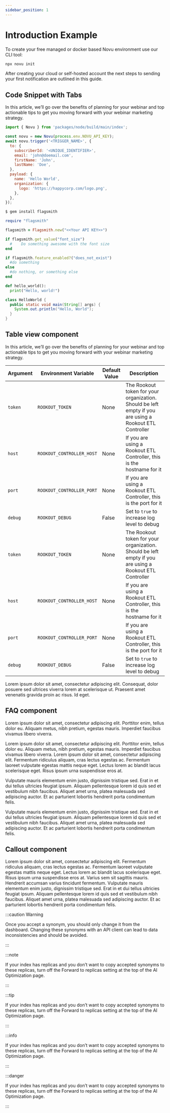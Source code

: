 ```yaml
---
sidebar_position: 1
---
```




# Introduction Example

To create your free managed or docker based Novu environment use our CLI tool:

```bash
npx novu init
```

After creating your cloud or self-hosted account the next steps to sending your first notification are outlined in this guide.

## Code Snippet with Tabs

In this article, we’ll go over the benefits of planning for your webinar and top actionable tips to get you moving forward with your webinar marketing strategy.

<Tabs>
  <TabItem value="nodejs" label="Node.js" default>

```jsx
import { Novu } from 'packages/node/build/main/index';

const novu = new Novu(process.env.NOVU_API_KEY);
await novu.trigger('<TRIGGER_NAME>', {
  to: {
    subscriberId: '<UNIQUE_IDENTIFIER>',
    email: 'john@doemail.com',
    firstName: 'John',
    lastName: 'Doe',
  },
  payload: {
    name: 'Hello World',
    organization: {
      logo: 'https://happycorp.com/logo.png',
    },
  },
});
```

  </TabItem>
  <TabItem value="ruby" label="Ruby">

```ruby
$ gem install flagsmith

require "flagsmith"

flagsmith = Flagsmith.new("<<Your API KEY>>")

if flagsmith.get_value("font_size")
  #    Do something awesome with the font size
end

if flagsmith.feature_enabled?("does_not_exist")
  #do something
else
  #do nothing, or something else
end
```

  </TabItem>
  <TabItem value="py" label="Python">

```py
def hello_world():
  print("Hello, world!")
```

  </TabItem>
  <TabItem value="java" label="Java">

```java
class HelloWorld {
  public static void main(String[] args) {
    System.out.println("Hello, World");
  }
}
```

  </TabItem>
</Tabs>

## Table view component

In this article, we’ll go over the benefits of planning for your webinar and top actionable tips to get you moving forward with your webinar marketing strategy.

| Argument | Environment Variable      | Default Value | Description                                                                                             |
| -------- | ------------------------- | ------------- | ------------------------------------------------------------------------------------------------------- |
| `token`  | `ROOKOUT_TOKEN`           | None          | The Rookout token for your organization. Should be left empty if you are using a Rookout ETL Controller |
| `host`   | `ROOKOUT_CONTROLLER_HOST` | None          | If you are using a Rookout ETL Controller, this is the hostname for it                                  |
| `port`   | `ROOKOUT_CONTROLLER_PORT` | None          | If you are using a Rookout ETL Controller, this is the port for it                                      |
| `debug`  | `ROOKOUT_DEBUG`           | False         | Set to `true` to increase log level to debug                                                            |
| `token`  | `ROOKOUT_TOKEN`           | None          | The Rookout token for your organization. Should be left empty if you are using a Rookout ETL Controller |
| `host`   | `ROOKOUT_CONTROLLER_HOST` | None          | If you are using a Rookout ETL Controller, this is the hostname for it                                  |
| `port`   | `ROOKOUT_CONTROLLER_PORT` | None          | If you are using a Rookout ETL Controller, this is the port for it                                      |
| `debug`  | `ROOKOUT_DEBUG`           | False         | Set to `true` to increase log level to debug                                                            |

Lorem ipsum dolor sit amet, consectetur adipiscing elit. Consequat, dolor posuere sed ultrices viverra lorem at scelerisque ut. Praesent amet venenatis gravida proin ac risus. Id eget.

## FAQ component

Lorem ipsum dolor sit amet, consectetur adipiscing elit. Porttitor enim, tellus dolor eu. Aliquam metus, nibh pretium, egestas mauris. Imperdiet faucibus vivamus libero viverra.

<FAQ>
  <FAQItem title="Lorem ipsum dolor sit amet, consectetur adipiscing elit?" isOpen>Lorem ipsum dolor sit amet, consectetur adipiscing elit. Porttitor enim, tellus dolor eu. Aliquam metus, nibh pretium, egestas mauris. Imperdiet faucibus vivamus libero viverra.</FAQItem>

<FAQItem title="Lorem ipsum dolor sit amet?">
  Lorem ipsum dolor sit amet, consectetur adipiscing elit. Fermentum ridiculus aliquam, cras lectus
  egestas ac. Fermentum laoreet vulputate egestas mattis neque eget. Lectus lorem ac blandit lacus
  scelerisque eget. Risus ipsum urna suspendisse eros at.
</FAQItem>

  <FAQItem title="Lorem ipsum dolor sit amet?">
  <p> Vulputate mauris elementum enim justo, dignissim tristique sed. Erat in et dui tellus ultricies feugiat ipsum. Aliquam pellentesque lorem id quis sed et vestibulum nibh faucibus. Aliquet amet urna, platea malesuada sed adipiscing auctor. Et ac parturient lobortis hendrerit porta condimentum felis.</p>
  <p>Vulputate mauris elementum enim justo, dignissim tristique sed. Erat in et dui tellus ultricies feugiat ipsum. Aliquam pellentesque lorem id quis sed et vestibulum nibh faucibus. Aliquet amet urna, platea malesuada sed adipiscing auctor. Et ac parturient lobortis hendrerit porta condimentum felis.</p>
  </FAQItem>
</FAQ>

## Callout component

Lorem ipsum dolor sit amet, consectetur adipiscing elit. Fermentum ridiculus aliquam, cras lectus egestas ac. Fermentum laoreet vulputate egestas mattis neque eget. Lectus lorem ac blandit lacus scelerisque eget. Risus ipsum urna suspendisse eros at. Varius sem sit sagittis mauris. Hendrerit accumsan varius tincidunt fermentum. Vulputate mauris elementum enim justo, dignissim tristique sed. Erat in et dui tellus ultricies feugiat ipsum. Aliquam pellentesque lorem id quis sed et vestibulum nibh faucibus. Aliquet amet urna, platea malesuada sed adipiscing auctor. Et ac parturient lobortis hendrerit porta condimentum felis.

:::caution Warning

Once you accept a synonym, you should only change it from the dashboard. Changing these synonyms with an API client can lead to data inconsistencies and should be avoided.

:::

:::note

If your index has replicas and you don’t want to copy accepted synonyms to these replicas, turn off the Forward to replicas setting at the top of the AI Optimization page.

:::

:::tip

If your index has replicas and you don’t want to copy accepted synonyms to these replicas, turn off the Forward to replicas setting at the top of the AI Optimization page.

:::

:::info

If your index has replicas and you don’t want to copy accepted synonyms to these replicas, turn off the Forward to replicas setting at the top of the AI Optimization page.

:::

:::danger

If your index has replicas and you don’t want to copy accepted synonyms to these replicas, turn off the Forward to replicas setting at the top of the AI Optimization page.

:::
